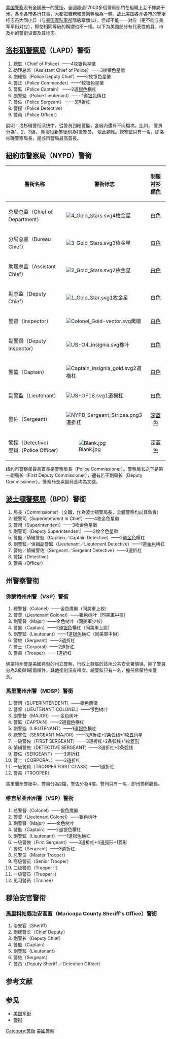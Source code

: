 {{unreferenced|time=2014-11-03T01:34:40+00:00}}
[[美国警察|美国警察]]没有全国统一的[[警衔|警衔]]，全國超過17000多個警察部門在組織上互不隸屬干涉，各州各市各行其事，大都把職務和警衔等融為一體。故此美国各州各市的警衔标志虽大同小异（与[[美国军队|美国军队]][[军衔|军衔]]階級章類似），但却不能一一对应（更不能与美军军衔对应），即使相同等級的稱謂也不一樣。以下为美国部分有代表性的县、市及州的警衔设置及其标志。

== [[洛杉矶警察局|洛杉矶警察局]]（LAPD）警銜 ==
#總監（Chief of Police）——4枚银色星徽
#助理总监（Assistant Chief of Police）——3枚银色星徽
#副總監（Police Deputy Chief）——2枚银色星徽
#警正（Police Commander）——1枚银色星徽
#警監（Police Captain） ——2道[[银色|银色]]横杠
#副警監（Police Lieutenant）—— 1道[[银色|银色]]横杠
#警佐（Police Sergeant） ——3道折杠
#警探（Police Detective） 
#警員（Police Officer） 

說明：洛杉磯警衔系统中，從警员到總警監，各級內還有不同檔次。比如， 警员分為1、2、3級， 剛服役新警銜別為1級警员， 依此類推。總警監只有一名，即洛杉磯警察局長，是該市警局最高首長。

== [[紐約市警察局|紐約市警察局]]（NYPD）警銜 ==
{| border="1" cellspacing="0" cellpadding="5" style="border-collapse:collapse;" class="wikitable"
!警衔名称
!警衔标志
!制服衬衫[[颜色|颜色]]
|-
|总局总监（Chief of Department）
|[[Image:4_Gold_Stars.svg|center]]4枚金星 
|<center>[[白色|白色]]
|-
|分局总监（Bureau Chief）
|[[Image:3_Gold_Stars.svg|center]]3枚金星
|<center>[[白色|白色]]
|-
|助理总监（Assistant Chief）
|[[Image:2_Gold_Stars.svg|center]]2枚金星
|<center>[[白色|白色]]
|-
|副总监（Deputy Chief）
|[[Image:1_Gold_Star.svg|center]]1枚金星
|<center>[[白色|白色]]
|-
|警督（Inspector） 
|[[Image:Colonel_Gold-vector.svg|center]]鹰徽
|<center>[[白色|白色]]
|-
|副警督（Deputy Inspector）
|[[Image:US-O4_insignia.svg|center]]橡叶
|<center>[[白色|白色]]
|-
|警監（Captain）
|[[File:Captain_insignia_gold.svg|center]]2道横杠
|<center>[[白色|白色]]
|-
|副警監（Lieutenant）
|[[Image:US-OF1B.svg|center]]1道横杠
|<center>[[白色|白色]]
|-
|警佐（Sergeant）
|[[File:NYPD_Sergeant_Stripes.png|center]]3道折杠
|<center>[[深蓝色|深蓝色]]
|-
|警探（Detective）<br>警員（Police Officer）
|[[Image:Blank.jpg|center]]
|<center>[[深蓝色|深蓝色]]
|}

纽约市警察局最高首長是警察局長（Police Commissioner）。警察局长之下是第一副局长（First Deputy Commissioner），還有若干副局长（Deputy Commissioner）。警察局長與副局長均為文職。

== [[波士頓警察局|波士頓警察局]]（BPD）警銜 ==
#局長（Commissioner）（文職，作為波士頓警局長，全體警察均向其負責）
#總警司（Superintendent In Chief）——4枚金色星徽
#警司（Superintendent）——3枚金色星徽
#副警司（Deputy Superintendent）——2枚金色星徽
#警監／偵緝警監（Captain／Captain Detective）——2道[[金色|金色]]横杠
#副警監／偵緝副警監（Lieutenant／Lieutenent Detective）——1道[[金色|金色]]横杠
#警佐／偵緝警佐（Sergeant／Sergeant Detective）——3道折杠
#警探（Detective）
#警員（Officer）

== 州警察警衔 ==
=== 佛蒙特州州警（VSP）警銜 ===
#總警督（Colonel）——金色鹰徽（同美軍上校）
#警督（Lieutenant Colonel）——银色树叶（同美軍中校）
#副警督（Major）——金色树叶（同美軍少校）
#警監（Captain）——2道[[银色|银色]]横杠（同美軍上尉）
#副警監（Lieutenant）——1道[[银色|银色]]横杠（同美軍中尉）
#警佐（Sergeant）——3道折杠
#警士（Corporal）——2道折杠
#警員（Trooper）——1道折杠

佛蒙特州警是美國典型的州立警察，行政上隸屬於該州公共安全署領導。除了警員分為2級與1級兩檔外，其他銜別沒有檔次。總警監只有一名，擔任佛蒙特州警長。

=== 馬里蘭州州警（MDSP）警銜 ===
#警司（SUPERINTENDENT）——银色鹰徽
#警督（LIEUTENANT COLONEL）——银色树叶
#副警督（MAJOR）——金色树叶
#警監（CAPTAIN）——2道[[银色|银色]]横杠
#副警監（LIEUTENANT）——1道[[银色|银色]]横杠
#總警佐（SERGEANT MAJOR）——3道折杠+2条弧线+1枚[[五角星|五角星]]
#一級警佐（FIRST SERGEANT）——3道折杠+2条弧线+1枚[[菱形|菱形]]
#偵緝警佐（DETECTIVE SERGEANT）——3道折杠+2条弧线
#警佐（SERGEANT）——3道折杠
#警士（CORPORAL）——2道折杠
#一級警員（TROOPER FIRST CLASS）——1道折杠
#警員（TROOPER） 

馬里蘭州警銜中，警員分為2檔，警佐分為4檔。警司只有一名，即州警察廳長。

=== 维吉尼亚州州警（VSP）警衔 ===
#总警督（Colonel）——银色鹰徽
#警督（Lieutenant Colonel）——银色树叶
#副警督（Major）——金色树叶
#警監（Captain）——2道银色横杠
#副警監（Lieutenant）——1道银色横杠
#一级警佐（First Sergeant）——3道折杠+4道弧形+1菱形
#警佐（Sergeant）——3道折杠
#总警员（Master Trooper）
#高级警员（Senior Trooper）
#二级警员（Trooper II）
#一级警员（Trooper I）
#见习警员（Trainee）

== 郡治安官警衔 ==

=== [[馬里科帕縣|馬里科帕縣]]治安官室（Maricopa County Sheriff's Office）警銜 ===
#治安官（Sheriff）
#副總警长（Chief Deputy） 
#副警长（Deputy Chief）
#警監（Captain） 
#副警監（Lieutenant） 
#警佐（Sergeant）  
#警员（Deputy Sheriff ／Detention Officer）

==参考文献==
{{Reflist}}

==参见==
*[[美国军衔|美国军衔]]
*[[警衔|警衔]]

[[Category:警衔|Category:警衔]]
[[Category:美國警察|]]